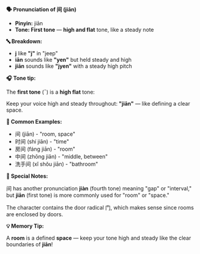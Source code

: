 **🗣️ Pronunciation of 间 (jiān)**

- **Pinyin:** jiān
- **Tone: First tone** — **high and flat** tone, like a steady note

**🔤 Breakdown:**

- **j** like **"j"** in "jeep"
- **iān** sounds like **"yen"** but held steady and high
- **jiān** sounds like **"jyen"** with a steady high pitch

**🎧 Tone tip:**

The **first tone** (ˉ) is a **high flat** tone:

Keep your voice high and steady throughout: **"jiān"** — like defining a clear space.

**📝 Common Examples:**

- 间 (jiān) - "room, space"
- 时间 (shí jiān) - "time"
- 房间 (fáng jiān) - "room"
- 中间 (zhōng jiān) - "middle, between"
- 洗手间 (xǐ shǒu jiān) - "bathroom"

**📝 Special Notes:**

间 has another pronunciation **jiàn** (fourth tone) meaning "gap" or "interval," but **jiān** (first
tone) is more commonly used for "room" or "space."

The character contains the door radical 门, which makes sense since rooms are enclosed by doors.

**💡 Memory Tip:**

A **room** is a defined **space** — keep your tone high and steady like the clear boundaries of
**jiān**!
